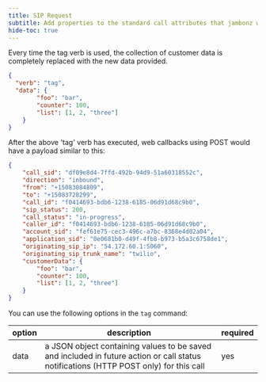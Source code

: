 ```yaml
---
title: SIP Request
subtitle: Add properties to the standard call attributes that jambonz will then include on every webhook / websocket message
hide-toc: true
---
```


<Note>
Every time the tag verb is used, the collection of customer data is completely replaced with the new data provided.
</Note>

```json
{
  "verb": "tag",
  "data": {
		"foo": "bar",
		"counter": 100,
		"list": [1, 2, "three"]
	}
}
```

After the above 'tag' verb has executed, web callbacks using POST would have a payload similar to this:
```json
{
	"call_sid": "df09e8d4-7ffd-492b-94d9-51a60318552c",
	"direction": "inbound",
	"from": "+15083084809",
	"to": "+15083728299",
	"call_id": "f0414693-bdb6-1238-6185-06d91d68c9b0",
	"sip_status": 200,
	"call_status": "in-progress",
	"caller_id": "f0414693-bdb6-1238-6185-06d91d68c9b0",
	"account_sid": "fef61e75-cec3-496c-a7bc-8368e4d02a04",
	"application_sid": "0e0681b0-d49f-4fb8-b973-b5a3c6758de1",
	"originating_sip_ip": "54.172.60.1:5060",
	"originating_sip_trunk_name": "twilio",
	"customerData": {
		"foo": "bar",
		"counter": 100,
		"list": [1, 2, "three"]
	}
}
```

You can use the following options in the `tag` command:

| option        | description | required  |
| ------------- |-------------| -----|
| data | a JSON object containing values to be saved and included in future action or call status notifications (HTTP POST only) for this call | yes |

